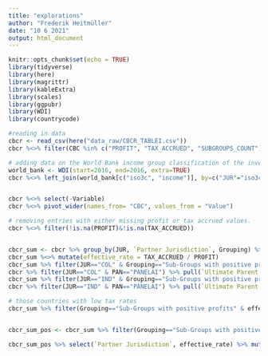 ```yaml
---
title: "explorations"
author: "Frederik Heitmüller"
date: "10 6 2021"
output: html_document
---
```


```r
knitr::opts_chunk$set(echo = TRUE)
library(tidyverse)
library(here)
library(magrittr)
library(kableExtra)
library(scales)
library(ggpubr)
library(WDI)
library(countrycode)
```

```r

#reading in data
cbcr <- read_csv(here("data_raw/CBCR_TABLEI.csv"))
cbcr %<>% filter(CBC %in% c("PROFIT", "TAX_ACCRUED", "SUBGROUPS_COUNT"))

# adding data on the World Bank income group classification of the investment-receiving jurisdictions, 
world_bank <- WDI(start=2016, end=2016, extra=TRUE)
cbcr %<>% left_join(world_bank[c("iso3c", "income")], by=c("JUR"="iso3c"))


cbcr %<>% select(-Variable)
cbcr %<>% pivot_wider(names_from= "CBC", values_from = "Value")

# removing entries with either missing profit or tax accrued values.
cbcr %<>% filter(!is.na(PROFIT)&!is.na(TAX_ACCRUED))


cbcr_sum <- cbcr %>% group_by(JUR, `Partner Jurisdiction`, Grouping) %>% summarise_at(vars("PROFIT", "TAX_ACCRUED"), .funs= sum)
cbcr_sum %<>% mutate(effective_rate = TAX_ACCRUED / PROFIT)
cbcr_sum %>% filter(JUR=="COL" & Grouping=="Sub-Groups with positive profits") %>% pull(effective_rate)
cbcr %>% filter(JUR=="COL" & PAN=="PANELAI") %>% pull(`Ultimate Parent Jurisdiction`)
cbcr_sum %>% filter(JUR=="IND" & Grouping=="Sub-Groups with positive profits") %>% pull(effective_rate)
cbcr %>% filter(JUR=="IND" & PAN=="PANELAI") %>% pull(`Ultimate Parent Jurisdiction`)

# those countries with low tax rates
cbcr_sum %>% filter(Grouping=="Sub-Groups with positive profits" & effective_rate < 0.1 & effective_rate >= 0) %>% pull(`Partner Jurisdiction`)


cbcr_sum_pos <- cbcr_sum %>% filter(Grouping=="Sub-Groups with positive profits") %>% arrange(desc(effective_rate)) 

cbcr_sum_pos %>% select(`Partner Jurisdiction`, effective_rate) %>% mutate_at(.vars="effective_rate", percent) %>% kable(digits = 3)

```

